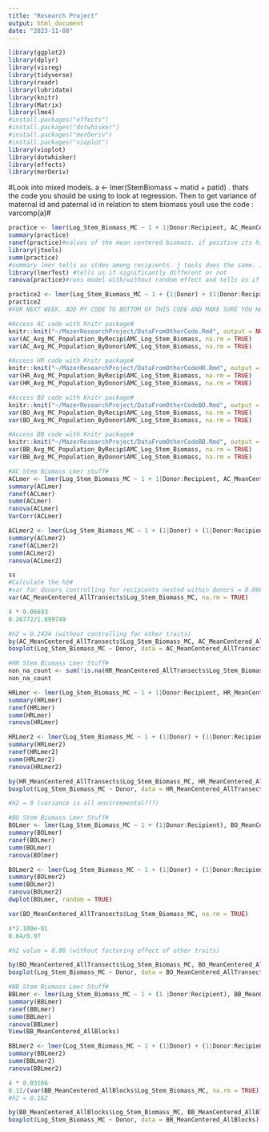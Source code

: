```yaml
---
title: "Research Project"
output: html_document
date: "2023-11-08"
---
```


```r
library(ggplot2)
library(dplyr)
library(visreg)
library(tidyverse)
library(readr)
library(lubridate)
library(knitr)
library(Matrix)
library(lme4)
#install.packages("effects")
#install.packages("dotwhisker")
#install.packages("merDeriv")
#install.packages("vioplot")
library(vioplot)
library(dotwhisker)
library(effects)
library(merDeriv)

```




#Look into mixed models. a \<- lmer(StemBiomass \~ matid + patid) . thats the code you should be using to look at regression. Then to get variance of maternal id and paternal id in relation to stem biomass youll use the code : varcomp(a)\#

```r
practice <- lmer(Log_Stem_Biomass_MC ~ 1 + 1|Donor:Recipient, AC_MeanCentered_AllTransects)
summary(practice)
ranef(practice)#values of the mean centered biomass. if positive its higher then mean of biomass#
library(jtools)
summ(practice)
#summary lmer tells us stdev among recipients. j tools does the same. if the values is the same tis just more reassuring ICC in jtools tells us how similar they are to one another. higher the value, more similar recipients within donor. Being within the same donor, recipients are necessarily close to each other. If value is 1, then all the recipients are very similar#
library(lmerTest) #tells us if significantly different or not
ranova(practice)#runs model with/without random effect and tells us if running model with effect explains more variation in stembiomass then without effect# In this case the value (0.002239) is showing including the effect explains more then 0. Running ranova tells us whether each of the random effects(if more then one) is signifcantly more then 0. if value is less then .05 then it is significant.

practice2 <- lmer(Log_Stem_Biomass_MC ~ 1 + (1|Donor) + (1|Donor:Recipient), AC_MeanCentered_AllTransects)
practice2
#FOR NEXT WEEK. ADD MY CODE TO BOTTOM OF THIS CODE AND MAKE SURE YOU HAVE PROPER DATA SETS SO THEY WORK(IDN TO DO THIS), RUN LMER MODELS).
```

```r
#Access AC code with Knitr package#
knitr::knit("~/MazerResearchProject/DataFromOtherCode.Rmd", output = NULL)
var(AC_Avg_MC_Population_ByRecip$AMC_Log_Stem_Biomass, na.rm = TRUE)
var(AC_Avg_MC_Population_ByDonor$AMC_Log_Stem_Biomass, na.rm = TRUE)
```

```r
#Access HR code with Knitr package#
knitr::knit("~/MazerResearchProject/DataFromOtherCodeHR.Rmd", output = NULL)
var(HR_Avg_MC_Population_ByRecip$AMC_Log_Stem_Biomass, na.rm = TRUE)
var(HR_Avg_MC_Population_ByDonor$AMC_Log_Stem_Biomass, na.rm = TRUE)
```

```r
#Access BO code with Knitr package#
knitr::knit("~/MazerResearchProject/DataFromOtherCodeBO.Rmd", output = NULL)
var(BO_Avg_MC_Population_ByRecip$AMC_Log_Stem_Biomass, na.rm = TRUE)
var(BO_Avg_MC_Population_ByDonor$AMC_Log_Stem_Biomass, na.rm = TRUE)
```

```r
#Access BB code with Knitr package#
knitr::knit("~/MazerResearchProject/DataFromOtherCodeBB.Rmd", output = NULL)
var(BB_Avg_MC_Population_ByRecip$AMC_Log_Stem_Biomass, na.rm = TRUE)
var(BB_Avg_MC_Population_ByDonor$AMC_Log_Stem_Biomass, na.rm = TRUE)
```

```r
#AC Stem Biomass Lmer stuff#
ACLmer <- lmer(Log_Stem_Biomass_MC ~ 1 + 1|Donor:Recipient, AC_MeanCentered_AllTransects)
summary(ACLmer)
ranef(ACLmer)
summ(ACLmer)
ranova(ACLmer)
VarCorr(ACLmer)

ACLmer2 <- lmer(Log_Stem_Biomass_MC ~ 1 + (1|Donor) + (1|Donor:Recipient), AC_MeanCentered_AllTransects)
summary(ACLmer2)
ranef(ACLmer2)
summ(ACLmer2)
ranova(ACLmer2)

ss
#Calculate the h2#
#var for donors controlling for recipients nested within donors = 0.06693
var(AC_MeanCentered_AllTransects$Log_Stem_Biomass_MC, na.rm = TRUE)

4 * 0.06693
0.26772/1.099749

#h2 = 0.2434 (without controlling for other traits)  
by(AC_MeanCentered_AllTransects$Log_Stem_Biomass_MC, AC_MeanCentered_AllTransects$Donor, summary)
boxplot(Log_Stem_Biomass_MC ~ Donor, data = AC_MeanCentered_AllTransects)
```

```r
#HR Stem Biomass Lmer Stuff#
non_na_count <- sum(!is.na(HR_MeanCentered_AllTransects$Log_Stem_Biomass_MC))
non_na_count

HRLmer <- lmer(Log_Stem_Biomass_MC ~ 1 + 1|Donor:Recipient, HR_MeanCentered_AllTransects)
summary(HRLmer)
ranef(HRLmer)
summ(HRLmer)
ranova(HRLmer)

HRLmer2 <- lmer(Log_Stem_Biomass_MC ~ 1 + (1|Donor) + (1|Donor:Recipient), HR_MeanCentered_AllTransects)
summary(HRLmer2)
ranef(HRLmer2)
summ(HRLmer2)
ranova(HRLmer2)

by(HR_MeanCentered_AllTransects$Log_Stem_Biomass_MC, HR_MeanCentered_AllTransects$Donor, summary)
boxplot(Log_Stem_Biomass_MC ~ Donor, data = HR_MeanCentered_AllTransects)

#h2 = 0 (variance is all environmental???)
```

```r
#BO Stem Biomass Lmer Stuff#
BOLmer <- lmer(Log_Stem_Biomass_MC ~ 1 + (1|Donor:Recipient), BO_MeanCentered_AllTransects)
summary(BOLmer)
ranef(BOLmer)
summ(BOLmer)
ranova(BOlmer)

BOLmer2 <- lmer(Log_Stem_Biomass_MC ~ 1 + (1|Donor) + (1|Donor:Recipient), BO_MeanCentered_AllTransects)
summary(BOLmer2)
summ(BOLmer2)
ranova(BOLmer2)
dwplot(BOLmer, random = TRUE)

var(BO_MeanCentered_AllTransects$Log_Stem_Biomass_MC, na.rm = TRUE)

4*2.100e-01
0.84/0.97

#h2 value = 0.86 (without factoring effect of other traits)

by(BO_MeanCentered_AllTransects$Log_Stem_Biomass_MC, BO_MeanCentered_AllTransects$Donor, summary)
boxplot(Log_Stem_Biomass_MC ~ Donor, data = BO_MeanCentered_AllTransects)
```

```r
#BB Stem Biomass Lmer Stuff#
BBLmer <- lmer(Log_Stem_Biomass_MC ~ 1 + (1 |Donor:Recipient), BB_MeanCentered_AllBlocks)
summary(BBLmer)
ranef(BBLmer)
summ(BBLmer)
ranova(BBLmer)
View(BB_MeanCentered_AllBlocks)

BBLmer2 <- lmer(Log_Stem_Biomass_MC ~ 1 + (1|Donor) + (1|Donor:Recipient), BB_MeanCentered_AllBlocks)
summary(BBLmer2)
summ(BBLmer2)
ranova(BBLmer2)

4 * 0.03166
0.12/(var(BB_MeanCentered_AllBlocks$Log_Stem_Biomass_MC, na.rm = TRUE))
#h2 = 0.162

by(BB_MeanCentered_AllBlocks$Log_Stem_Biomass_MC, BB_MeanCentered_AllBlocks$Donor, summary)
boxplot(Log_Stem_Biomass_MC ~ Donor, data = BB_MeanCentered_AllBlocks)
```